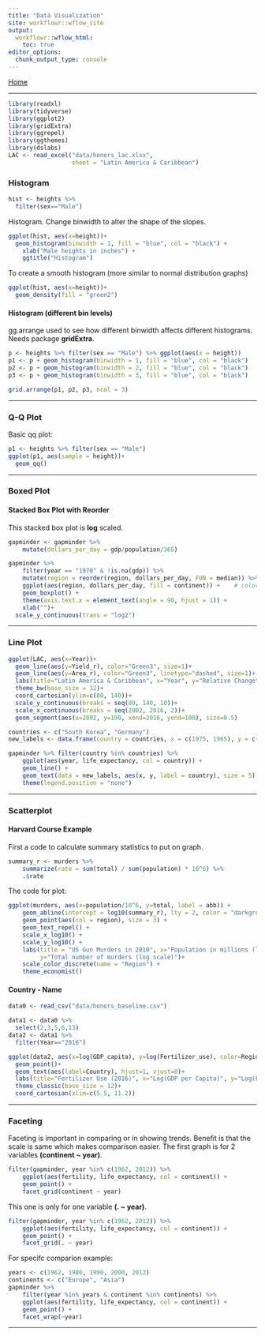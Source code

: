 ```yaml
---
title: "Data Visualization"
site: workflowr::wflow_site
output:
  workflowr::wflow_html:
    toc: true
editor_options:
  chunk_output_type: console
---
```


[Home](index.html)

***

```r
library(readxl)
library(tidyverse)
library(ggplot2)
library(gridExtra)
library(ggrepel)
library(ggthemes)
library(dslabs)
LAC <- read_excel("data/honors_lac.xlsx", 
                  sheet = "Latin America & Caribbean")
```

### Histogram
```r
hist <- heights %>% 
  filter(sex=="Male")
```
Histogram. Change binwidth to alter the shape of the slopes.
```r
ggplot(hist, aes(x=height))+
  geom_histogram(binwidth = 1, fill = "blue", col = "black") +
    xlab("Male heights in inches") +
    ggtitle("Histogram")
```
To create a smooth histogram (more similar to normal distribution graphs)
```r
ggplot(hist, aes(x=height))+
  geom_density(fill = "green2")
```
#### Histogram (different bin levels)
gg.arrange used to see how different binwidth affects different histograms. Needs package **gridExtra**.
```r
p <- heights %>% filter(sex == "Male") %>% ggplot(aes(x = height))
p1 <- p + geom_histogram(binwidth = 1, fill = "blue", col = "black")
p2 <- p + geom_histogram(binwidth = 2, fill = "blue", col = "black")
p3 <- p + geom_histogram(binwidth = 3, fill = "blue", col = "black")

grid.arrange(p1, p2, p3, ncol = 3)
```

***
### Q-Q Plot
Basic qq plot:
```r
p1 <- heights %>% filter(sex == "Male") 
ggplot(p1, aes(sample = height))+
  geom_qq()
```

***
### Boxed Plot
#### Stacked Box Plot with Reorder
This stacked box plot is **log** scaled. 
```r
gapminder <- gapminder %>%
    mutate(dollars_per_day = gdp/population/365)
```
```r
gapminder %>%
    filter(year == "1970" & !is.na(gdp)) %>%
    mutate(region = reorder(region, dollars_per_day, FUN = median)) %>%    # reorder
    ggplot(aes(region, dollars_per_day, fill = continent)) +    # color by continent
    geom_boxplot() +
    theme(axis.text.x = element_text(angle = 90, hjust = 1)) +
    xlab("")+
  scale_y_continuous(trans = "log2")
```
***
### Line Plot 
```r
ggplot(LAC, aes(x=Year))+
  geom_line(aes(y=Yield_r), color="Green3", size=1)+
  geom_line(aes(y=Area_r), color="Green3", linetype="dashed", size=1)+
  labs(title="Latin America & Caribbean", x="Year", y="Relative Change")+
  theme_bw(base_size = 12)+
  coord_cartesian(ylim=c(80, 140))+
  scale_y_continuous(breaks = seq(80, 140, 10))+
  scale_x_continuous(breaks = seq(2002, 2016, 2))+
  geom_segment(aes(x=2002, y=100, xend=2016, yend=100), size=0.5)
```
```r
countries <- c("South Korea", "Germany")
new_labels <- data.frame(country = countries, x = c(1975, 1965), y = c(60, 72))

gapminder %>% filter(country %in% countries) %>%
    ggplot(aes(year, life_expectancy, col = country)) +
    geom_line() +
    geom_text(data = new_labels, aes(x, y, label = country), size = 5) +
    theme(legend.position = "none")
```
***

### Scatterplot 
#### Harvard Course Example 
First a code to calculate summary statistics to put on graph.
```r
summary_r <- murders %>%
    summarize(rate = sum(total) / sum(population) * 10^6) %>%
    .$rate
```
The code for plot:
```r
ggplot(murders, aes(x=population/10^6, y=total, label = abb)) +
    geom_abline(intercept = log10(summary_r), lty = 2, color = "darkgrey") +
    geom_point(aes(col = region), size = 3) +
    geom_text_repel() +
    scale_x_log10() +
    scale_y_log10() +
    labs(title = "US Gun Murders in 2010", x="Population in millions (log scale)",
         y="Total number of murders (log scale)")+
    scale_color_discrete(name = "Region") +
    theme_economist()
```

#### Country - Name 
```r
data0 <- read_csv("data/honors_baseline.csv")

data1 <- data0 %>% 
  select(2,3,5,6,13)
data2 <- data1 %>%
  filter(Year=="2016")
```

```r
ggplot(data2, aes(x=log(GDP_capita), y=log(Fertilizer_use), color=Region))+
  geom_point()+
  geom_text(aes(label=Country), hjust=1, vjust=0)+
  labs(title="Fertilizer Use (2016)", x="Log(GDP per Capita)", y="Log(Fertilizer Use)")+
  theme_classic(base_size = 12)+
  coord_cartesian(xlim=c(5.5, 11.2))
```

***

### Faceting 
Faceting is important in comparing or in showing trends. Benefit is that the scale is same which makes comparison easier. The first graph is for 2 variables **(continent ~ year)**.
```r
filter(gapminder, year %in% c(1962, 2012)) %>%
    ggplot(aes(fertility, life_expectancy, col = continent)) +
    geom_point() +
    facet_grid(continent ~ year)
```
This one is only for one variable **(. ~ year)**.
```r
filter(gapminder, year %in% c(1962, 2012)) %>%
    ggplot(aes(fertility, life_expectancy, col = continent)) +
    geom_point() +
    facet_grid(. ~ year)
```
For specifc comparion example:
```r
years <- c(1962, 1980, 1990, 2000, 2012)
continents <- c("Europe", "Asia")
gapminder %>%
    filter(year %in% years & continent %in% continents) %>%
    ggplot(aes(fertility, life_expectancy, col = continent)) +
    geom_point() +
    facet_wrap(~year)
```
***



